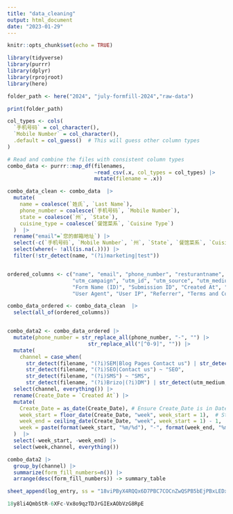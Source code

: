 ```yaml
---
title: "data_cleaning"
output: html_document
date: "2023-01-29"
---
```


```r
knitr::opts_chunk$set(echo = TRUE)
```

```r
library(tidyverse)
library(purrr)
library(dplyr)
library(rprojroot)
library(here)
```


```r
folder_path <- here("2024", "july-formfill-2024","raw-data")

print(folder_path)
```

```r
col_types <- cols(
  `手机号码` = col_character(),
  `Mobile Number` = col_character(),
  .default = col_guess()  # This will guess other column types
)

# Read and combine the files with consistent column types
combo_data <- purrr::map_df(filenames, 
                            ~read_csv(.x, col_types = col_types) |> 
                            mutate(filename = .x))
```


```r

combo_data_clean <- combo_data  |> 
  mutate(
    name = coalesce(`姓氏`, `Last Name`),
    phone_number = coalesce(`手机号码`, `Mobile Number`),
    state = coalesce(`州`, `State`),
    cuisine_type = coalesce(`餐馆菜系`, `Cuisine Type`)
  )  |> 
  rename("email"=`您的邮箱地址`) |> 
  select(-c(`手机号码`, `Mobile Number`, `州`, `State`, `餐馆菜系`, `Cuisine Type`,`姓氏`, `Last Name`)) |> 
  select(where(~ !all(is.na(.)))) |> 
  filter(!str_detect(name, "(?i)marketing|test"))


ordered_columns <- c("name", "email", "phone_number", "resturantname", "state", "cuisine_type",
                     "utm_campaign", "utm_id", "utm_source", "utm_medium",
                     "Form Name (ID)", "Submission ID", "Created At", "User ID", 
                     "User Agent", "User IP", "Referrer", "Terms and Conditions", "filename")

combo_data_ordered <- combo_data_clean  |> 
  select(all_of(ordered_columns))


combo_data2 <- combo_data_ordered |>
  mutate(phone_number = str_replace_all(phone_number, "-", "") |> 
                          str_replace_all("[^0-9]", "")) |> 
  mutate(
    channel = case_when(
      str_detect(filename, "(?i)SEM|Blog Pages Contact us") | str_detect(utm_source,"(?i)google") ~ "SEM",
      str_detect(filename, "(?i)SEO|Contact us") ~ "SEO",
      str_detect(filename, "(?i)SMS") ~ "SMS",
      str_detect(filename, "(?i)Brizo|(?i)DM") | str_detect(utm_medium,"(?i)DirectMail")~ "DM")) |> 
  select(channel, everything()) |> 
  rename(Create_Date = `Created At`) |> 
  mutate(
    Create_Date = as_date(Create_Date), # Ensure Create_Date is in Date format
    week_start = floor_date(Create_Date, "week", week_start = 1),  # Start of the week (Monday)
    week_end = ceiling_date(Create_Date, "week", week_start = 1) - 1,  # End of the week (Sunday)
    week = paste(format(week_start, "%m/%d"), "-", format(week_end, "%m/%d"))  # Format as MM/DD-MM/DD
  )  |> 
  select(-week_start, -week_end) |> 
  select(week,channel, everything())

combo_data2 |> 
  group_by(channel) |> 
  summarize(form_fill_numbers=n()) |> 
  arrange(desc(form_fill_numbers)) -> summary_table

sheet_append(log_entry, ss = "18viPByX4RQQx6D7PBC7COCnZwQSPB5bEjPBxLEDx8gU", sheet = "Update Log")

18y8li4QmbStR-6XFc-Vx8o9qzTDJrGIExAObVzG8RpE

```